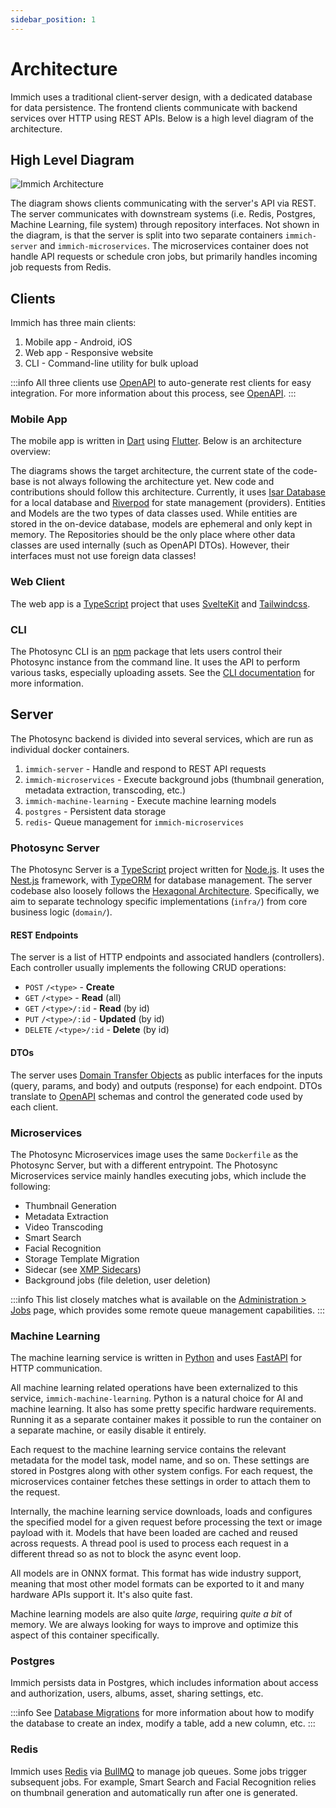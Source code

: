 ```yaml
---
sidebar_position: 1
---
```



# Architecture

Immich uses a traditional client-server design, with a dedicated database for data persistence. The frontend clients communicate with backend services over HTTP using REST APIs. Below is a high level diagram of the architecture.

## High Level Diagram

<img alt="Immich Architecture" src={AppArchitecture} className="p-4 dark:bg-immich-dark-primary my-4" />

The diagram shows clients communicating with the server's API via REST. The server communicates with downstream systems (i.e. Redis, Postgres, Machine Learning, file system) through repository interfaces. Not shown in the diagram, is that the server is split into two separate containers `immich-server` and `immich-microservices`. The microservices container does not handle API requests or schedule cron jobs, but primarily handles incoming job requests from Redis.

## Clients

Immich has three main clients:

1. Mobile app - Android, iOS
2. Web app - Responsive website
3. CLI - Command-line utility for bulk upload

:::info
All three clients use [OpenAPI](./open-api.md) to auto-generate rest clients for easy integration. For more information about this process, see [OpenAPI](./open-api.md).
:::

### Mobile App

The mobile app is written in [Dart](https://dart.dev/) using [Flutter](https://flutter.dev/). Below is an architecture overview:

<MobileArchitecture className="p-4 dark:bg-immich-dark-primary my-4" />

The diagrams shows the target architecture, the current state of the code-base is not always following the architecture yet. New code and contributions should follow this architecture.
Currently, it uses [Isar Database](https://isar.dev/) for a local database and [Riverpod](https://riverpod.dev/) for state management (providers).
Entities and Models are the two types of data classes used. While entities are stored in the on-device database, models are ephemeral and only kept in memory.
The Repositories should be the only place where other data classes are used internally (such as OpenAPI DTOs). However, their interfaces must not use foreign data classes!

### Web Client

The web app is a [TypeScript](https://www.typescriptlang.org/) project that uses [SvelteKit](https://kit.svelte.dev) and [Tailwindcss](https://tailwindcss.com/).

### CLI

The  Photosync  CLI is an [npm](https://www.npmjs.com/) package that lets users control their  Photosync  instance from the command line. It uses the API to perform various tasks, especially uploading assets. See the [CLI documentation](/docs/features/command-line-interface.md) for more information.

## Server

The  Photosync  backend is divided into several services, which are run as individual docker containers.

1. `immich-server` - Handle and respond to REST API requests
1. `immich-microservices` - Execute background jobs (thumbnail generation, metadata extraction, transcoding, etc.)
1. `immich-machine-learning` - Execute machine learning models
1. `postgres` - Persistent data storage
1. `redis`- Queue management for `immich-microservices`

###  Photosync  Server

The  Photosync  Server is a [TypeScript](https://www.typescriptlang.org/) project written for [Node.js](https://nodejs.org/). It uses the [Nest.js](https://nestjs.com) framework, with [TypeORM](https://typeorm.io/) for database management. The server codebase also loosely follows the [Hexagonal Architecture](<https://en.wikipedia.org/wiki/Hexagonal_architecture_(software)>). Specifically, we aim to separate technology specific implementations (`infra/`) from core business logic (`domain/`).

#### REST Endpoints

The server is a list of HTTP endpoints and associated handlers (controllers). Each controller usually implements the following CRUD operations:

- `POST` `/<type>` - **Create**
- `GET` `/<type>` - **Read** (all)
- `GET` `/<type>/:id` - **Read** (by id)
- `PUT` `/<type>/:id` - **Updated** (by id)
- `DELETE` `/<type>/:id` - **Delete** (by id)

#### DTOs

The server uses [Domain Transfer Objects](https://en.wikipedia.org/wiki/Data_transfer_object) as public interfaces for the inputs (query, params, and body) and outputs (response) for each endpoint. DTOs translate to [OpenAPI](./open-api.md) schemas and control the generated code used by each client.

### Microservices

The  Photosync  Microservices image uses the same `Dockerfile` as the  Photosync  Server, but with a different entrypoint. The  Photosync  Microservices service mainly handles executing jobs, which include the following:

- Thumbnail Generation
- Metadata Extraction
- Video Transcoding
- Smart Search
- Facial Recognition
- Storage Template Migration
- Sidecar (see [XMP Sidecars](/docs/features/xmp-sidecars.md))
- Background jobs (file deletion, user deletion)

:::info
This list closely matches what is available on the [Administration > Jobs](/docs/administration/jobs-workers/#jobs) page, which provides some remote queue management capabilities.
:::

### Machine Learning

The machine learning service is written in [Python](https://www.python.org/) and uses [FastAPI](https://fastapi.tiangolo.com/) for HTTP communication.

All machine learning related operations have been externalized to this service, `immich-machine-learning`. Python is a natural choice for AI and machine learning. It also has some pretty specific hardware requirements. Running it as a separate container makes it possible to run the container on a separate machine, or easily disable it entirely.

Each request to the machine learning service contains the relevant metadata for the model task, model name, and so on. These settings are stored in Postgres along with other system configs. For each request, the microservices container fetches these settings in order to attach them to the request.

Internally, the machine learning service downloads, loads and configures the specified model for a given request before processing the text or image payload with it. Models that have been loaded are cached and reused across requests. A thread pool is used to process each request in a different thread so as not to block the async event loop.

All models are in ONNX format. This format has wide industry support, meaning that most other model formats can be exported to it and many hardware APIs support it. It's also quite fast.

Machine learning models are also quite _large_, requiring _quite a bit_ of memory. We are always looking for ways to improve and optimize this aspect of this container specifically.

### Postgres

Immich persists data in Postgres, which includes information about access and authorization, users, albums, asset, sharing settings, etc.

:::info
See [Database Migrations](./database-migrations.md) for more information about how to modify the database to create an index, modify a table, add a new column, etc.
:::

### Redis

Immich uses [Redis](https://redis.com/) via [BullMQ](https://docs.bullmq.io/) to manage job queues. Some jobs trigger subsequent jobs. For example, Smart Search and Facial Recognition relies on thumbnail generation and automatically run after one is generated.
